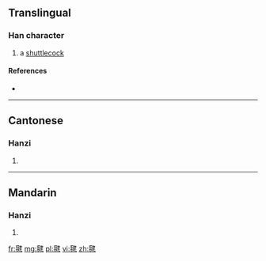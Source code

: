 ==Translingual==

===Han character===
{{Han char|rn=82|rad=毛|as=09|sn=13|four=25714|canj=HUNKQ}}

# a [[shuttlecock]]

====References====
* {{Han ref|kx=0595.130|dkj=16909|dj=0986.390|hdz=32001.050|uh=6BFD|ud=27645|bh=B7B7|bd=47031}}

----

==Cantonese==

===Hanzi===
{{yue-hanzi|jyut=|y=gin3, yin2}}

# {{defn|lang=yue|sort=毛09}}

----

==Mandarin==

===Hanzi===
{{cmn-hanzi|pin=[[jiàn]] ([[jian4]])|wg=chien<sup>4</sup>}}

# {{defn|lang=cmn|sort=毛09}}

[[fr:毽]]
[[mg:毽]]
[[pl:毽]]
[[vi:毽]]
[[zh:毽]]